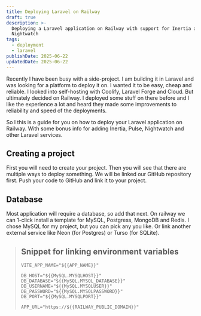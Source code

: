 ```yaml
---
title: Deploying Laravel on Railway
draft: true
description: >-
  Deploying a Laravel application on Railway with support for Inertia and
  Nightwatch
tags:
  - deployment
  - laravel
publishDate: 2025-06-22
updatedDate: 2025-06-22
---
```

Recently I have been busy with a side-project. I am building it in Laravel and was looking for a platform to deploy it on. I wanted it to be easy, cheap and reliable. I looked into self-hosting with Coolify, Laravel Forge and Cloud. But ultimately decided on Railway. I deployed some stuff on there before and I like the experience a lot and heard they made some improvements to reliability and speed of the deployments.&#x20;

So I this is a guide for you on how to deploy your Laravel application on Railway. With some bonus info for adding Inertia, Pulse, Nightwatch and other Laravel services.

## Creating a project

First you will need to create your project. Then you will see that there are multiple ways to deploy something. We will be linked our GitHub repository first. Push your code to GitHub and link it to your project.&#x20;

## Database

Most application will require a database, so add that next. On railway we can 1-click install a template for MySQL, Postgress, MongoDB and Redis. I chose MySQL for my project, but you can pick any you like. Or link another external service like Neon (for Postgres) or Turso (for SQLite).



> ## Snippet for linking environment variables
>
> ```env
> VITE_APP_NAME="${{APP_NAME}}"
>
> DB_HOST="${{MySQL.MYSQLHOST}}"
> DB_DATABASE="${{MySQL.MYSQL_DATABASE}}"
> DB_USERNAME="${{MySQL.MYSQLUSER}}"
> DB_PASSWORD="${{MySQL.MYSQLPASSWORD}}"
> DB_PORT="${{MySQL.MYSQLPORT}}"
>
> APP_URL="https://${{RAILWAY_PUBLIC_DOMAIN}}"
> ```
